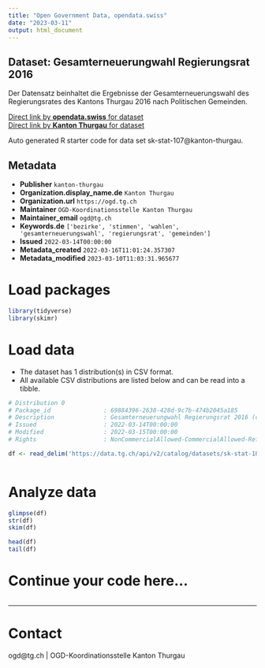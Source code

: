 ```yaml
---
title: "Open Government Data, opendata.swiss"
date: "2023-03-11"
output: html_document
---
```


## Dataset: Gesamterneuerungwahl Regierungsrat 2016

Der Datensatz beinhaltet die Ergebnisse der Gesamterneuerungswahl des Regierungsrates des Kantons Thurgau 2016 nach Politischen Gemeinden.

[Direct link by **opendata.swiss** for dataset](https://opendata.swiss/de/dataset/gesamterneuerungwahl-regierungsrat-2016)<br>
[Direct link by **Kanton Thurgau** for dataset](https://data.tg.ch/explore/dataset/sk-stat-107/)

Auto generated R starter code for data set sk-stat-107@kanton-thurgau.

## Metadata

- **Publisher** `kanton-thurgau`
- **Organization.display_name.de** `Kanton Thurgau`
- **Organization.url** `https://ogd.tg.ch`
- **Maintainer** `OGD-Koordinationsstelle Kanton Thurgau`
- **Maintainer_email** `ogd@tg.ch`
- **Keywords.de** `['bezirke', 'stimmen', 'wahlen', 'gesamterneuerungswahl', 'regierungsrat', 'gemeinden']`
- **Issued** `2022-03-14T00:00:00`
- **Metadata_created** `2022-03-16T11:01:24.357307`
- **Metadata_modified** `2023-03-10T11:03:31.965677`


# Load packages

```r

library(tidyverse)
library(skimr)

```

# Load data

-   The dataset has 1 distribution(s) in CSV format.
-   All available CSV distributions are listed below and can be read into a tibble.

```r

# Distribution 0
# Package_id               : 69884396-2638-428d-9c7b-474b2045a185
# Description              : Gesamterneuerungwahl Regierungsrat 2016 (csv)
# Issued                   : 2022-03-14T00:00:00
# Modified                 : 2022-03-15T00:00:00
# Rights                   : NonCommercialAllowed-CommercialAllowed-ReferenceRequired

df <- read_delim('https://data.tg.ch/api/v2/catalog/datasets/sk-stat-107/exports/csv')



```

# Analyze data

```r

glimpse(df)
str(df)
skim(df)

head(df)
tail(df)

```

# Continue your code here...

```r

```

------------------------------------------------------------------------

# Contact

ogd@tg.ch | OGD-Koordinationsstelle Kanton Thurgau
